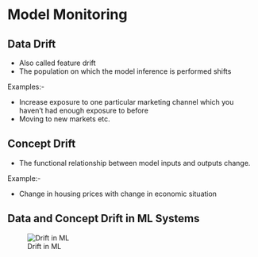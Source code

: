 # Model Monitoring

## Data Drift 
* Also called feature drift
* The population on which the model inference is performed shifts

Examples:-

* Increase exposure to one particular marketing channel which you haven't had enough exposure to before
* Moving to new markets etc.


## Concept Drift
* The functional relationship between model inputs and outputs change.

Example:-

* Change in housing prices with change in economic situation

## Data and Concept Drift in ML Systems

![Drift in ML](/Images/drift.png)